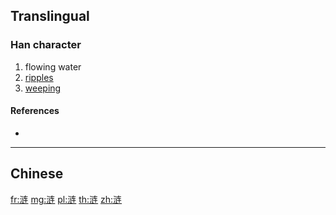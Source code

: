 {{also|漣}}
==Translingual==

===Han character===
{{Han char|rn=85|rad=水|as=07|sn=10|four=|canj=EYKQ}}

# flowing water
# [[ripples]]
# [[weeping]]

====References====
* {{Han ref|kx=0633.371|hdz=31620.110|uh=6D9F|ud=28063}}

----

==Chinese==
{{zh-see|漣}}

[[fr:涟]]
[[mg:涟]]
[[pl:涟]]
[[th:涟]]
[[zh:涟]]